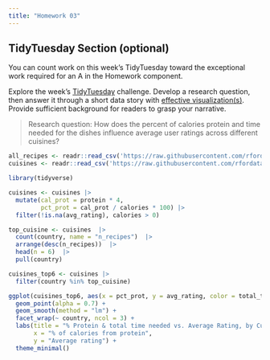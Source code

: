 ```yaml
---
title: "Homework 03"
---
```



## TidyTuesday Section (optional)

::: {.callout-important title="Instructions"}

You can count work on this week's TidyTuesday toward the exceptional work required for an A in the Homework component.

:::


Explore the week's [TidyTuesday](https://github.com/rfordatascience/tidytuesday) challenge. Develop a research question, then answer it through a short data story with [effective visualization(s)]({{< var effective-viz-url >}}).  Provide sufficient background for readers to grasp your narrative.


> Research question: How does the percent of calories protein and time needed for the dishes influence average user ratings across different cuisines? 


```r
all_recipes <- readr::read_csv('https://raw.githubusercontent.com/rfordatascience/tidytuesday/main/data/2025/2025-09-16/all_recipes.csv')
cuisines <- readr::read_csv('https://raw.githubusercontent.com/rfordatascience/tidytuesday/main/data/2025/2025-09-16/cuisines.csv')
```
```r
library(tidyverse)
```

```r
cuisines <- cuisines |> 
  mutate(cal_prot = protein * 4,
         pct_prot = cal_prot / calories * 100) |> 
  filter(!is.na(avg_rating), calories > 0)

top_cuisine <- cuisines  |> 
  count(country, name = "n_recipes")  |> 
  arrange(desc(n_recipes))  |> 
  head(n = 6)  |>  
  pull(country)

cuisines_top6 <- cuisines |> 
  filter(country %in% top_cuisine)

ggplot(cuisines_top6, aes(x = pct_prot, y = avg_rating, color = total_time)) +
  geom_point(alpha = 0.7) +
  geom_smooth(method = "lm") +
  facet_wrap(~ country, ncol = 3) +
  labs(title = "% Protein & total time needed vs. Average Rating, by Cuisine",
       x = "% of calories from protein",
       y = "Average rating") +
  theme_minimal()

```

